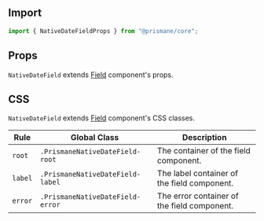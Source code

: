## Import

```js
import { NativeDateFieldProps } from "@prismane/core";
```

## Props

`NativeDateField` extends [Field](/docs/components-api/inputs/field-api) component's props.

## CSS

`NativeDateField` extends [Field](/docs/components-api/inputs/field-api) component's CSS classes.

| Rule    | Global Class                     | Description                                 |
| ------- | -------------------------------- | ------------------------------------------- |
| `root`  | `.PrismaneNativeDateField-root`  | The container of the field component.       |
| `label` | `.PrismaneNativeDateField-label` | The label container of the field component. |
| `error` | `.PrismaneNativeDateField-error` | The error container of the field component. |
